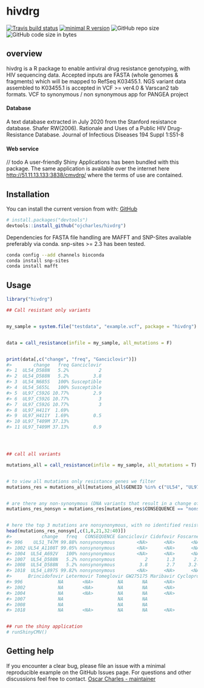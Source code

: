 # hivdrg


<!-- badges: start -->

[![Travis build
status](https://travis-ci.com/ucl-pathgenomics/cmvdrg.svg?branch=master)](https://travis-ci.com/ucl-pathgenomics/cmvdrg)
[![minimal R
version](https://img.shields.io/badge/R%3E%3D-3.4.0-6666ff.svg)](https://cran.r-project.org/)
![GitHub repo
size](https://img.shields.io/github/repo-size/ucl-pathgenomics/cmvdrg.svg)
![GitHub code size in
bytes](https://img.shields.io/github/languages/code-size/ucl-pathgenomics/cmvdrg.svg)
<!-- badges: end -->


## overview
hivdrg is a R package to enable antiviral drug resistance genotyping,
with HIV sequencing data. Accepted inputs are FASTA
(whole genomes & fragments) which will be mapped to RefSeq K03455.1.
NGS variant data assembled to K03455.1 is accepted in VCF \>= ver4.0
& Varscan2 tab formats.
VCF to synonymous / non synonymous app for PANGEA project

#### Database
A text database extracted in July 2020 from the Stanford resistance database.
Shafer RW(2006). Rationale and Uses of a Public HIV Drug-Resistance Database. Journal of Infectious Diseases 194 Suppl 1:S51-8

#### Web service
 // todo
A user-friendly Shiny Applications has been bundled with this package.
The same application is available over the internet here
<http://51.11.13.133:3838/cmvdrg/> where the terms of use are contained.

## Installation

You can install the current version from with:
[GitHub](https://github.com/ojcharles/hivdrg) 

``` r
# install.packages("devtools")
devtools::install_github("ojcharles/hivdrg")
```

Dependencies for FASTA file handling are MAFFT and SNP-Sites available
preferably via conda. snp-sites \>= 2.3 has been tested.

``` bash
conda config --add channels bioconda
conda install snp-sites
conda install mafft
```

## Usage

``` r
library("hivdrg")

## Call resistant only variants


my_sample = system.file("testdata", "example.vcf", package = "hivdrg")


data = call_resistance(infile = my_sample, all_mutations = F)


print(data[,c("change", "freq", "Ganciclovir")])
#>        change   freq Ganciclovir
#> 1  UL54_D588N   5.2%           2
#> 2  UL54_D588N   5.2%         3.8
#> 3  UL54_N685S   100% Susceptible
#> 4  UL54_S655L   100% Susceptible
#> 5  UL97_C592G 10.77%         2.9
#> 6  UL97_C592G 10.77%           3
#> 7  UL97_C592G 10.77%           3
#> 8  UL97_H411Y  1.69%            
#> 9  UL97_H411Y  1.69%         0.5
#> 10 UL97_T409M 37.13%            
#> 11 UL97_T409M 37.13%         0.9




## call all variants

mutations_all = call_resistance(infile = my_sample, all_mutations = T)


# to view all mutations only resistance genes we filter
mutations_res = mutations_all[mutations_all$GENEID %in% c("UL54", "UL97", "UL27", "UL51", "UL56", "UL89"),]


# are there any non-synonymous (DNA variants that result in a change of amino acid) variants in resistance genes
mutations_res_nonsyn = mutations_res[mutations_res$CONSEQUENCE == "nonsynonymous",]


# here the top 3 mutations are nonsynonymous, with no identified resistance effect.
head(mutations_res_nonsyn[,c(1,8,21,32:40)])
#>           change   freq   CONSEQUENCE Ganciclovir Cidofovir Foscarnet
#> 996    UL51_T47M 99.88% nonsynonymous        <NA>      <NA>      <NA>
#> 1002 UL54_A1108T 99.05% nonsynonymous        <NA>      <NA>      <NA>
#> 1004  UL54_A692V   100% nonsynonymous        <NA>      <NA>      <NA>
#> 1007  UL54_D588N   5.2% nonsynonymous           2       1.3       2.8
#> 1008  UL54_D588N   5.2% nonsynonymous         3.8       2.7     3.2-9
#> 1018  UL54_L897S 99.82% nonsynonymous        <NA>      <NA>      <NA>
#>      Brincidofovir Letermovir Tomeglovir GW275175 Maribavir Cyclopropavir
#> 996             NA       <NA>         NA       NA      <NA>            NA
#> 1002            NA       <NA>         NA       NA      <NA>            NA
#> 1004            NA       <NA>         NA       NA      <NA>            NA
#> 1007            NA                    NA       NA                      NA
#> 1008            NA                    NA       NA                      NA
#> 1018            NA       <NA>         NA       NA      <NA>            NA


## run the shiny application
# runShinyCMV()
```

## Getting help

If you encounter a clear bug, please file an issue with a minimal
reproducible example on the GitHub Issues page. For questions and other
discussions feel free to contact. [Oscar Charles -
maintainer](mailto:oscar.charles.18@ucl.ac.uk)
